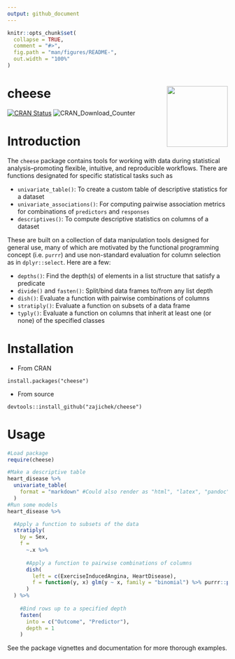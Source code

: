 ```yaml
---
output: github_document
---
```


<!-- README.md is generated from README.Rmd. Please edit that file -->

```r
knitr::opts_chunk$set(
  collapse = TRUE,
  comment = "#>",
  fig.path = "man/figures/README-",
  out.width = "100%"
)
```

# cheese <img src="man/figures/logo.png" align="right" height="139" />

<!-- badges: start -->
[![CRAN Status](https://www.r-pkg.org/badges/version/cheese)](https://cran.r-project.org/package=cheese)
![CRAN\_Download\_Counter](http://cranlogs.r-pkg.org/badges/grand-total/cheese)
<!-- badges: end -->

# Introduction
The `cheese` package contains tools for working with data during statistical analysis--promoting flexible, intuitive, and reproducible workflows. There are functions designated for specific statistical tasks such as

* `univariate_table()`: To create a custom table of descriptive statistics for a dataset
* `univariate_associations()`: For computing pairwise association metrics for combinations of `predictors` and `responses`
* `descriptives()`: To compute descriptive statistics on columns of a dataset

These are built on a collection of data manipulation tools designed for general use, many of which are motivated by the functional programming concept (i.e. `purrr`) and use non-standard evaluation for column selection as in `dplyr::select`. Here are a few:

* `depths()`: Find the depth(s) of elements in a list structure that satisfy a predicate
* `divide()` and `fasten()`: Split/bind data frames to/from any list depth
* `dish()`: Evaluate a function with pairwise combinations of columns
* `stratiply()`: Evaluate a function on subsets of a data frame
* `typly()`: Evaluate a function on columns that inherit at least one (or none) of the specified classes

# Installation

*   From CRAN

`install.packages("cheese")`

*   From source

`devtools::install_github("zajichek/cheese")`

# Usage

```r
#Load package
require(cheese)

#Make a descriptive table
heart_disease %>%
  univariate_table(
    format = "markdown" #Could also render as "html", "latex", "pandoc", or "none"
  )
#Run some models
heart_disease %>%

  #Apply a function to subsets of the data
  stratiply(
    by = Sex,
    f =
      ~.x %>%
      
      #Apply a function to pairwise combinations of columns
      dish(
        left = c(ExerciseInducedAngina, HeartDisease),
        f = function(y, x) glm(y ~ x, family = "binomial") %>% purrr::pluck("coefficients") %>% tibble::enframe()
      )
  ) %>%
    
    #Bind rows up to a specified depth
    fasten(
      into = c("Outcome", "Predictor"),
      depth = 1
    )
```

See the package vignettes and documentation for more thorough examples.
